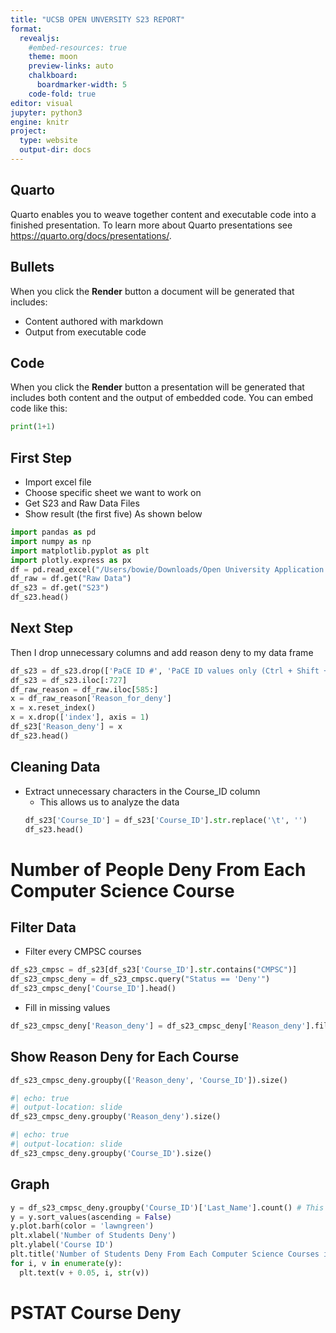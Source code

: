 ```yaml
---
title: "UCSB OPEN UNVERSITY S23 REPORT"
format: 
  revealjs:
    #embed-resources: true
    theme: moon
    preview-links: auto
    chalkboard: 
      boardmarker-width: 5
    code-fold: true
editor: visual
jupyter: python3
engine: knitr
project:
  type: website
  output-dir: docs
---
```


## Quarto

Quarto enables you to weave together content and executable code into a finished presentation. To learn more about Quarto presentations see <https://quarto.org/docs/presentations/>.

## Bullets

When you click the **Render** button a document will be generated that includes:

-   Content authored with markdown
-   Output from executable code

## Code

When you click the **Render** button a presentation will be generated that includes both content and the output of embedded code. You can embed code like this:

```python
print(1+1)
```
## First Step

::: {.incremental}
- Import excel file
- Choose specific sheet we want to work on
- Get S23 and Raw Data Files
- Show result (the first five)
As shown below
```python
import pandas as pd
import numpy as np
import matplotlib.pyplot as plt
import plotly.express as px 
df = pd.read_excel("/Users/bowie/Downloads/Open University Application - PaCE International 2 (2).xlsx", sheet_name = None)
df_raw = df.get("Raw Data")
df_s23 = df.get("S23")
df_s23.head()

```
:::

## Next Step

:::{.incremental}

Then I drop unnecessary columns and add reason deny to my data frame
```python
df_s23 = df_s23.drop(['PaCE ID #', 'PaCE ID values only (Ctrl + Shift + V)', 'UCSB Net ID if Student', 'UCSB Net ID if Staff', 'Corrected Enroll Code/Section #'], axis = 1)
df_s23 = df_s23.iloc[:727]
df_raw_reason = df_raw.iloc[585:]
x = df_raw_reason['Reason_for_deny']
x = x.reset_index()
x = x.drop(['index'], axis = 1)
df_s23['Reason_deny'] = x
df_s23.head()
```

:::

## Cleaning Data

:::{.incremental}

- Extract unnecessary characters in the Course_ID column
  * This allows us to analyze the data 
```python
df_s23['Course_ID'] = df_s23['Course_ID'].str.replace('\t', '')
df_s23.head()
```

:::

# Number of People Deny From Each Computer Science Course

## Filter Data
:::{.incremental}
* Filter every CMPSC courses
```python
df_s23_cmpsc = df_s23[df_s23['Course_ID'].str.contains("CMPSC")]
df_s23_cmpsc_deny = df_s23_cmpsc.query("Status == 'Deny'")
df_s23_cmpsc_deny['Course_ID'].head()
```
* Fill in missing values
```python
df_s23_cmpsc_deny['Reason_deny'] = df_s23_cmpsc_deny['Reason_deny'].fillna('None')
```
:::

## Show Reason Deny for Each Course

```python
df_s23_cmpsc_deny.groupby(['Reason_deny', 'Course_ID']).size()
```

```python
#| echo: true
#| output-location: slide
df_s23_cmpsc_deny.groupby('Reason_deny').size()
```

```python
#| echo: true
#| output-location: slide
df_s23_cmpsc_deny.groupby('Course_ID').size()
```

## Graph

```python
y = df_s23_cmpsc_deny.groupby('Course_ID')['Last_Name'].count() # This is everyone (There's more ppl cuz there's no NA values)
y = y.sort_values(ascending = False)
y.plot.barh(color = 'lawngreen')
plt.xlabel('Number of Students Deny')
plt.ylabel('Course ID')
plt.title('Number of Students Deny From Each Computer Science Courses in Spring 2023')
for i, v in enumerate(y):
  plt.text(v + 0.05, i, str(v))
```

# PSTAT Course Deny


